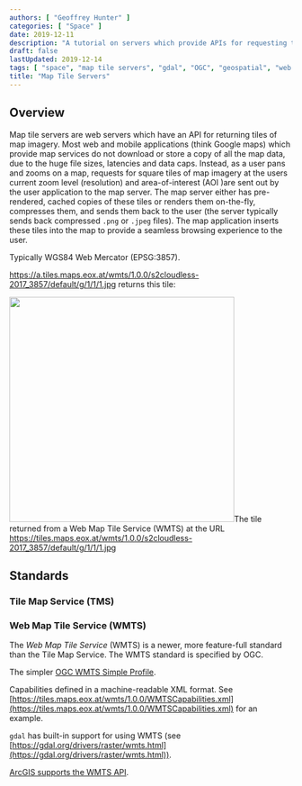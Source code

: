 ```yaml
---
authors: [ "Geoffrey Hunter" ]
categories: [ "Space" ]
date: 2019-12-11
description: "A tutorial on servers which provide APIs for requesting tiles of map imagery for geospatial mapping applications."
draft: false
lastUpdated: 2019-12-14
tags: [ "space", "map tile servers", "gdal", "OGC", "geospatial", "web server", "ArcGIS", "png", "web mercator", "WMTS", "Web Map Tile Service", "TMS", "Tile Map Service" ]
title: "Map Tile Servers"
---
```



## Overview

Map tile servers are web servers which have an API for returning tiles of map imagery. Most web and mobile applications (think Google maps) which provide map services do not download or store a copy of all the map data, due to the huge file sizes, latencies and data caps. Instead, as a user pans and zooms on a map, requests for square tiles of map imagery at the users current zoom level (resolution) and area-of-interest (AOI )are sent out by the user application to the map server. The map server either has pre-rendered, cached copies of these tiles or renders them on-the-fly, compresses them, and sends them back to the user (the server typically sends back compressed `.png` or `.jpeg` files). The map application inserts these tiles into the map to provide a seamless browsing experience to the user.

Typically WGS84 Web Mercator (EPSG:3857).

https://a.tiles.maps.eox.at/wmts/1.0.0/s2cloudless-2017_3857/default/g/1/1/1.jpg returns this tile:


<Image src={map_tile_s2_2018_epsg3857_1_1_1} width="400px">The tile returned from a Web Map Tile Service (WMTS) at the URL https://tiles.maps.eox.at/wmts/1.0.0/s2cloudless-2017_3857/default/g/1/1/1.jpg</Image>

## Standards

### Tile Map Service (TMS)

### Web Map Tile Service (WMTS)

The _Web Map Tile Service_ (WMTS) is a newer, more feature-full standard than the Tile Map Service. The WMTS standard is specified by OGC.

The simpler [OGC WMTS Simple Profile](http://docs.opengeospatial.org/is/13-082r2/13-082r2.html).

Capabilities defined in a machine-readable XML format. See [https://tiles.maps.eox.at/wmts/1.0.0/WMTSCapabilities.xml](https://tiles.maps.eox.at/wmts/1.0.0/WMTSCapabilities.xml) for an example.

`gdal` has built-in support for using WMTS (see [https://gdal.org/drivers/raster/wmts.html](https://gdal.org/drivers/raster/wmts.html)).

[ArcGIS supports the WMTS API](https://developers.arcgis.com/rest/services-reference/wmts-tile-map-service-.htm).